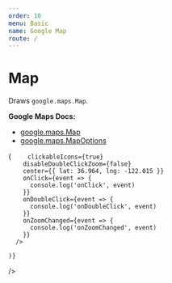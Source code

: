 ```yaml
---
order: 10
menu: Basic
name: Google Map
route: /
---
```



# Map

Draws `google.maps.Map`.

**Google Maps Docs:**

- [google.maps.Map](https://developers.google.com/maps/documentation/javascript/reference#Map)
- [google.maps.MapOptions](https://developers.google.com/maps/documentation/javascript/reference#MapOptions)

<Playground>
  <GoogleMapsLoader
  apiKey="AIzaSyA-jxUCmizaZ0lFsWk8HS5-MzEkXH7atPk"
    render={(maps) => (
      <GoogleMap
        zoom={9}
        maps={maps}
        mapTypeId="ROADMAP"

        clickableIcons={true}
        disableDoubleClickZoom={false}
        center={{ lat: 36.964, lng: -122.015 }}
        onClick={event => {
          console.log('onClick', event)
        }}
        onDoubleClick={event => {
          console.log('onDoubleClick', event)
        }}
        onZoomChanged={event => {
          console.log('onZoomChanged', event)
        }}
      />

    )}
  />
</Playground>

<PropsTable of={GoogleMap} />
